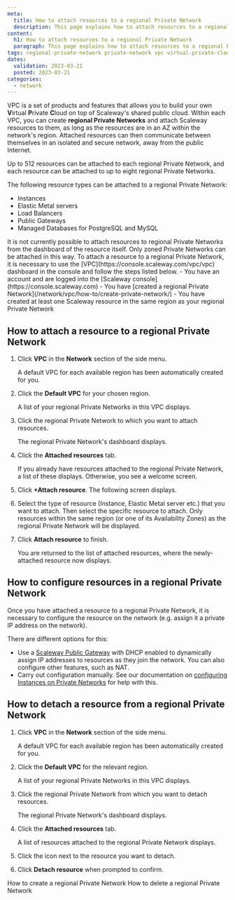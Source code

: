 ```yaml
---
meta:
  title: How to attach resources to a regional Private Network
  description: This page explains how to attach resources to a regional Private Network in a Scaleway VPC
content:
  h1: How to attach resources to a regional Private Network
  paragraph: This page explains how to attach resources to a regional Private Network in a Scaleway VPC
tags: regional-private-network private-network vpc virtual-private-cloud attach detach resources
dates:
  validation: 2023-03-21
  posted: 2023-03-21
categories:
  - network
---
```


VPC is a set of products and features that allows you to build your own **V**irtual **P**rivate **C**loud on top of Scaleway's shared public cloud. Within each VPC, you can create **regional Private Networks** and attach Scaleway resources to them, as long as the resources are in an AZ within the network's region. Attached resources can then communicate between themselves in an isolated and secure network, away from the public Internet. 

Up to 512 resources can be attached to each regional Private Network, and each resource can be attached to up to eight regional Private Networks.

The following resource types can be attached to a regional Private Network:
- Instances
- Elastic Metal servers
- Load Balancers
- Public Gateways
- Managed Databases for PostgreSQL and MySQL

<Message type="note">
  It is not currently possible to attach resources to regional Private Networks from the dashboard of the resource itself. Only zoned Private Networks can be attached in this way. To attach a resource to a regional Private Network, it is necessary to use the [VPC](https://console.scaleway.com/vpc/vpc) dashboard in the console and follow the steps listed below.
</Message>

<Macro id="iam-requirements" />
 
<Message type="requirement">
  - You have an account and are logged into the [Scaleway console](https://console.scaleway.com)
  - You have [created a regional Private Network](/network/vpc/how-to/create-private-network/)
  - You have created at least one Scaleway resource in the same region as your regional Private Network
</Message>

## How to attach a resource to a regional Private Network

1. Click **VPC** in the **Network** section of the side menu.

    A default VPC for each available region has been automatically created for you.

    <Lightbox src="scaleway-vpc.webp" alt="" />

2. Click the **Default VPC** for your chosen region.

    A list of your regional Private Networks in this VPC displays.

3. Click the regional Private Network to which you want to attach resources.

    The regional Private Network's dashboard displays.

    <Lightbox src="scaleway-rpn-dashboard.webp" alt="" />

4. Click the **Attached resources** tab.

    If you already have resources attached to the regional Private Network, a list of these displays. Otherwise, you see a welcome screen.

5. Click **+Attach resource**. The following screen displays.

    <Lightbox src="scaleway-attach-resource.webp" alt="" />

6. Select the type of resource (Instance, Elastic Metal server etc.) that you want to attach. Then select the specific resource to attach. Only resources within the same region (or one of its Availability Zones) as the regional Private Network will be displayed.

7. Click **Attach resource** to finish.

    You are returned to the list of attached resources, where the newly-attached resource now displays.

## How to configure resources in a regional Private Network

Once you have attached a resource to a regional Private Network, it is necessary to configure the resource on the network (e.g. assign it a private IP address on the network).

There are different options for this:

- Use a [Scaleway Public Gateway](/network/public-gateways/concepts/#public-gateway) with DHCP enabled to dynamically assign IP addresses to resources as they join the network. You can also configure other features, such as NAT.
- Carry out configuration manually. See our documentation on [configuring Instances on Private Networks](/compute/instances/how-to/use-private-networks/#how-to-configure-the-private-network-interface-on-your-instances) for help with this.

## How to detach a resource from a regional Private Network

1. Click **VPC** in the **Network** section of the side menu.

    A default VPC for each available region has been automatically created for you.

2. Click the **Default VPC** for the relevant region.

    A list of your regional Private Networks in this VPC displays.

3. Click the regional Private Network from which you want to detach resources.

    The regional Private Network's dashboard displays.

4. Click the **Attached resources** tab.

    A list of resources attached to the regional Private Network displays.

    <Lightbox src="scaleway-attached-resource-list.webp" alt="" />

5. Click the <Icon name="unlink" /> icon next to the resource you want to detach.

6. Click **Detach resource** when prompted to confirm.

<Navigation title="See Also">
  <PreviousButton to="/network/vpc/how-to/create-private-network/">How to create a regional Private Network</PreviousButton>
  <NextButton to="/network/vpc/how-to/delete-private-network/">How to delete a regional Private Network</NextButton>
</Navigation>
